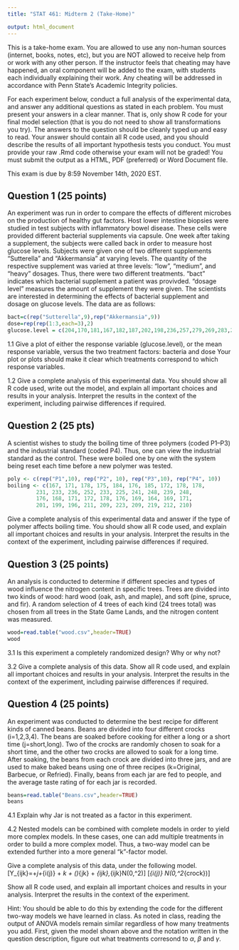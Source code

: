 ```yaml
---
title: "STAT 461: Midterm 2 (Take-Home)"

output: html_document
---
```



This is a take-home exam.  You are allowed to use any non-human sources (internet, books, notes, etc), but you are NOT allowed to receive help from or work with any other person.  If the instructor feels that cheating may have happened, an oral component will be added to the exam, with students each individually explaining their work.  Any cheating will be addressed in accordance with Penn State's Academic Integrity policies.

For each experiment below, conduct a full analysis of the experimental data, and answer any additional questions as stated in each problem. \textbf{In all cases, you should check model assumptions and make transformations to the response variable as needed.} You must present your answers in a clear manner. That is, only show R code for your final model selection (that is you do not need to show all transformations you try). The answers to the question should be cleanly typed up and easy to read. Your answer should contain all R code used, and you should describe the results of all important hypothesis tests you conduct. You must provide your raw .Rmd code otherwise your exam will not be graded! You must submit the output as a HTML, PDF (preferred) or Word Document file.

This exam is due by 8:59 November 14th, 2020 EST.

## Question 1 (25 points)

An experiment was run in order to compare the effects of different microbes on the production of healthy gut factors. Host lower intestine biopsies were
studied in test subjects with inflammatory bowel disease. These cells were provided different bacterial supplements via capsule. One week after taking a
supplement, the subjects were called back in order to measure host glucose levels. Subjects were given one of two different supplements "Sutterella" and
"Akkermansia" at varying levels. The quantity of the respective supplement was varied at three levels: "low", "medium", and "heavy" dosages. Thus, there were two different treatments. "bact" indicates which bacterial supplement a patient was provivded. "dosage level" measures the amount of supplement they were given.
The scientists are interested in determining the effects of bacterial supplement and dosage on glucose levels.
The data are as follows:

```r
bact=c(rep("Sutterella",9),rep("Akkermansia",9))
dose=rep(rep(1:3,each=3),2)
glucose.level = c(204,170,181,167,182,187,202,198,236,257,279,269,283,235,260,256,281,258)
```

1.1 Give a plot of either the response variable (glucose.level), or the mean response variable, versus the two treatment factors: bacteria and dose Your plot or plots should make it clear which treatments correspond to which response variables.

1.2 Give a complete analysis of this experimental data. You should show all R code used, write out the model, and explain all important choices and results in your analysis. Interpret the results in the context of the experiment, including pairwise differences if required.


## Question 2 (25 pts)

A scientist wishes to study the boiling time of three polymers (coded P1–P3) and the industrial standard (coded P4). Thus, one can view the industrial standard as the control. These were boiled one by one with the system being reset each time before a new polymer was tested.

```r

poly <- c(rep("P1",10), rep("P2", 10), rep("P3",10), rep("P4", 10))
boiling <- c(167, 171, 178, 175, 184, 176, 185, 172, 178, 178, 
         231, 233, 236, 252, 233, 225, 241, 248, 239, 248,
         176, 168, 171, 172, 178, 176, 169, 164, 169, 171,
         201, 199, 196, 211, 209, 223, 209, 219, 212, 210)
```

Give a complete analysis of this experimental data and answer if the type of polymer affects boiling time. You should show all R code used, and explain all important choices and results in your analysis. Interpret the results in the context of the experiment, including pairwise differences if required.

## Question 3 (25 points)

An analysis is conducted to determine if different species and types of wood influence the nitrogen content in specific trees.  Trees are divided into two kinds of wood: hard wood (oak, ash, and maple), and soft  (pine, spruce, and fir).  A random selection of 4 trees of each kind (24 trees total) was chosen from all trees in the State Game Lands, and the nitrogen content was measured.

```r
wood=read.table("wood.csv",header=TRUE)
wood
```

3.1 Is this experiment a completely randomized design?  Why or why not?

3.2 Give a complete analysis of this data. Show all R code used, and explain all important choices and results in your analysis.  Interpret the results in the context of the experiment, including pairwise differences if required.

## Question 4 (25 points)

An experiment was conducted to determine the best recipe for different kinds of canned beans.  Beans are divided into four different crocks (i=1,2,3,4).  The beans are soaked before cooking for either a long or a short time (j=short,long).  Two of the crocks are randomly chosen to soak for a short time, and the other two crocks are allowed to soak for a long time.  After soaking, the beans from each crock are divided into three jars, and are used to make baked beans using one of three recipes (k=Original, Barbecue, or Refried).  Finally, beans from each jar are fed to people, and the average taste rating of for each jar is recorded.


```r
beans=read.table("Beans.csv",header=TRUE)
beans
```
4.1 Explain why Jar is not treated as a factor in this experiment.

4.2 Nested models can be combined with complete models in order to yield more complex models. In these cases, 
one can add multiple treatments in order to build a more complex model. Thus, a two-way model can be extended further into a more general "k"-factor model.

Give a complete analysis of this data, under the following model.
\[Y_{ijk}=\mu+\alpha_j+\beta_{i(j)} + \gamma_k + (\alpha \gamma)_{jk} + \epsilon_{ijk},\quad \epsilon_{ijk}\sim N(0,\sigma^2)\]
\[\beta_{i(j)} \sim N(0,\sigma^2_{crock})\]

Show all R code used, and explain all important choices and results in your analysis.  Interpret the results in the context of the experiment.

Hint: You should be able to do this by extending the code for the different two-way models we have learned in class. As noted in class, reading the output of ANOVA models remain similar regardless of how many treatments you add. First, given the model shown above and the notation written in the question description, figure out what treatments corresond to $\alpha$, $\beta$ and $\gamma$.

